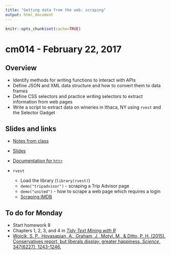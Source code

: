 ```yaml
---
title: "Getting data from the web: scraping"
output: html_document
---
```


```r
knitr::opts_chunk$set(cache=TRUE)
```

# cm014 - February 22, 2017

## Overview

* Identify methods for writing functions to interact with APIs
* Define JSON and XML data structure and how to convert them to data frames
* Define CSS selectors and practice writing selectors to extract information from web pages
* Write a script to extract data on wineries in Ithaca, NY using `rvest` and the Selector Gadget

## Slides and links

* [Notes from class](webdata002_scraping.html)
* [Slides](extras/cm014_slides.html)

* [Documentation for `httr`](https://cran.r-project.org/web/packages/httr/)
* `rvest`
    * Load the library (`library(rvest)`)
    * `demo("tripadvisor")` - scraping a Trip Advisor page
    * `demo("united")` - how to scrape a web page which requires a login
    * [Scraping IMDB](https://blog.rstudio.org/2014/11/24/rvest-easy-web-scraping-with-r/)

## To do for Monday

* Start homework 8
* Chapters 1, 2, 3, and 4 in [*Tidy Text Mining with R*](http://tidytextmining.com/)
* [Wojcik, S. P., Hovasapian, A., Graham, J., Motyl, M., & Ditto, P. H. (2015). Conservatives report, but liberals display, greater happiness. *Science*, 347(6227), 1243-1246.](http://science.sciencemag.org.proxy.uchicago.edu/content/347/6227/1243.full)

